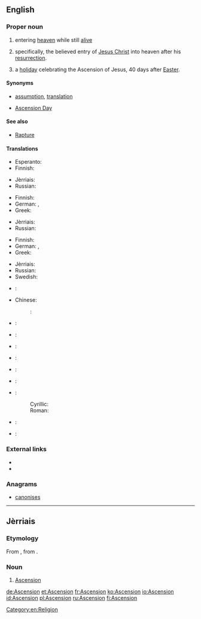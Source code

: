 {{also|ascension|ascensión|Ascensión}}
==English==

===Proper noun===
{{en-proper noun}}

# {{context|religion|lang=en}} entering [[heaven]] while still [[alive]]
# {{context|Christianity|lang=en}} specifically, the believed entry of [[Jesus Christ]] into heaven after his [[resurrection]].
# {{context|Christianity|lang=en}} a [[holiday]] celebrating the Ascension of Jesus, 40 days after [[Easter]].

====Synonyms====
* {{sense|entering heaven}} [[assumption]], [[translation]]
* {{sense|holiday}} [[Ascension Day]]

====See also====
* [[Rapture]]

====Translations====
{{trans-top|entering heaven alive}}
* Esperanto: {{t-|eo|ĉieliro}}
* Finnish: {{t-|fi|taivaaseenastuminen}}
{{trans-mid}}
* Jèrriais: {{tø|roa-jer|Ascension|f}}
* Russian: {{t+|ru|вознесе́ние|n|sc=Cyrl|tr=voznesénije}}
{{trans-bottom}}

{{trans-top|Jesus' rise to heaven}}
* Finnish: {{t-|fi|taivaaseenastuminen}}
* German: {{t+|de|Himmelfahrt|f}}, {{t+|de|Christi Himmelfahrt}}
* Greek: {{t-|el|Ανάληψη|f|tr=Análipsi|sc=Grek}}
{{trans-mid}}
* Jèrriais: {{tø|roa-jer|Ascension|f}}
* Russian: {{t+|ru|вознесе́ние|n|sc=Cyrl|tr=voznesénije}}
{{trans-bottom}}

{{trans-top|holiday celebrating Ascension of Jesus}}
* Finnish: {{t+|fi|helatorstai}}
* German: {{t+|de|Himmelfahrt|f}}, {{t+|de|Christi Himmelfahrt}}
* Greek: {{t-|el|Ανάληψη|f|tr=Análipsi|sc=Grek}}
{{trans-mid}}
* Jèrriais: {{tø|roa-jer|Ascension|f}}
* Russian: {{t-|ru|Вознесе́ние|n|sc=Cyrl|tr=Voznesénije}}
* Swedish: {{t-|sv|Kristi himmelsfärdsdag}}
{{trans-bottom}}

{{checktrans-top}}
* {{ttbc|bg}}: {{t-|bg|Възнесение|tr=Văznesenie|sc=Cyrl}}
* Chinese:
*: {{ttbc|cmn}}: {{t|cmn|升天|tr=shēngtiān|sc=Hani}}
* {{ttbc|da}}: {{t-|da|himmelfart|c}}
* {{ttbc|fr}}: {{t+|fr|Ascension|f}}
* {{ttbc|hu}}: {{t-|hu|mennybemenetel}}
* {{ttbc|it}}: {{t-|it|Ascensione|f}}
{{trans-mid}}
* {{ttbc|ja}}: {{t-|ja|昇天|f|tr={{l|ja|しょうてん|sc=Jpan}}, [[shōten]]|sc=Jpan}}
* {{ttbc|mt}}: {{t-|mt|Lapsi}}
* {{ttbc|sh}}:
*: Cyrillic: {{t-|sh|Вазнесењ|n|sc=Cyrl}}
*: Roman: {{t-|sh|Vaznesenj|n}}
* {{ttbc|es}}: {{t-|es|Ascensión|f}}
* {{ttbc|vi}}: {{t-|vi|Thăng thiên}}
{{trans-bottom}}

===External links===
* {{pedialite|Ascension of Jesus}}
* {{pedialite|Entering heaven alive}}

===Anagrams===
* [[canonises#English|canonises]]

[[Category:en:Religion]]

----

==Jèrriais==

===Etymology===
From {{term|ascension|lang=roa-jer}}, from {{etyl|la|roa-jer}} {{term|ascensio|ascēnsiō, ascēnsiōnem|lang=la}}.

===Noun===
{{roa-jer-proper noun|f}}

# {{context|religion|Christianity|lang=roa-jer}} [[#English|Ascension]]

[[de:Ascension]]
[[et:Ascension]]
[[fr:Ascension]]
[[ko:Ascension]]
[[io:Ascension]]
[[id:Ascension]]
[[pl:Ascension]]
[[ru:Ascension]]
[[fi:Ascension]]
